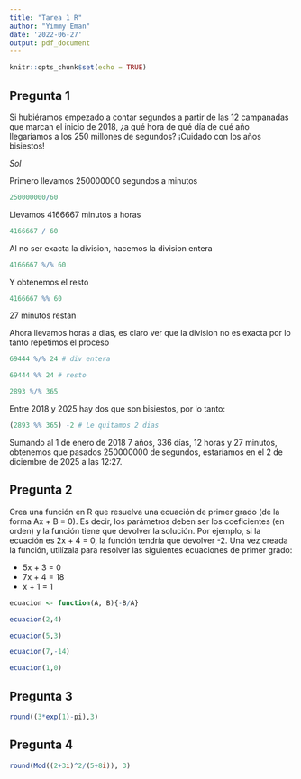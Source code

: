 ```yaml
---
title: "Tarea 1 R"
author: "Yimmy Eman"
date: '2022-06-27'
output: pdf_document
---
```


```r
knitr::opts_chunk$set(echo = TRUE)
```

## Pregunta 1

Si hubiéramos empezado a contar segundos a partir de las 12 campanadas que marcan el inicio de 2018, ¿a qué hora de qué día de qué año llegaríamos a los 250 millones de segundos? ¡Cuidado con los años bisiestos!

*Sol*

Primero llevamos 250000000 segundos a minutos
```r
250000000/60
```

Llevamos 4166667 minutos a horas

```r
4166667 / 60
```
Al no ser exacta la division, hacemos la division entera

```r
4166667 %/% 60
```
Y obtenemos el resto

```r
4166667 %% 60
```
27 minutos restan

Ahora llevamos horas a dias, es claro ver que la division no es exacta por lo tanto repetimos el proceso
```r
69444 %/% 24 # div entera
```

```r
69444 %% 24 # resto
```
```r
2893 %/% 365
```
Entre 2018 y 2025 hay dos que son bisiestos, por lo tanto:

```r
(2893 %% 365) -2 # Le quitamos 2 dias  
```
Sumando al 1 de enero de 2018 7 años, 336 días, 12 horas y 27 minutos, obtenemos que pasados 250000000 de segundos, estaríamos en el 2 de diciembre de 2025 a las 12:27.


## Pregunta 2
Crea una función en R que resuelva una ecuación de primer grado (de la forma Ax + B = 0). Es decir, los
parámetros deben ser los coeficientes (en orden) y la función tiene que devolver la solución. Por ejemplo, si
la ecuación es 2x + 4 = 0, la función tendría que devolver -2.
Una vez creada la función, utilízala para resolver las siguientes ecuaciones de primer grado:

- 5x + 3 = 0
- 7x + 4 = 18
- x + 1 = 1

```r
ecuacion <- function(A, B){-B/A}
```

```r
ecuacion(2,4)
```
```r
ecuacion(5,3)
```

```r
ecuacion(7,-14)
```
```r
ecuacion(1,0)
```

## Pregunta 3


```r
round((3*exp(1)-pi),3)
```


## Pregunta 4
```r
round(Mod((2+3i)^2/(5+8i)), 3)
```


